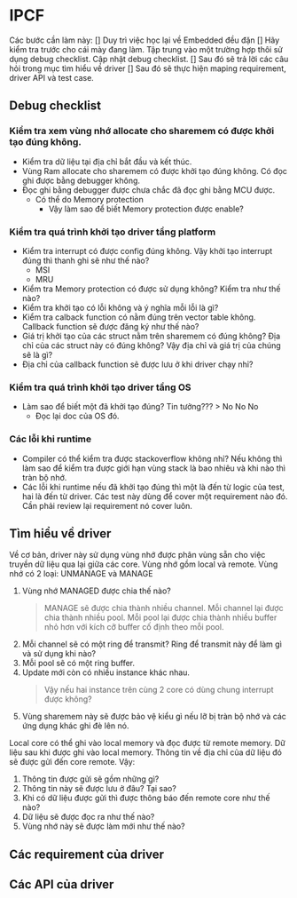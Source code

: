 # IPCF

Các bước cần làm này:
[] Duy trì việc học lại về Embedded đều đặn
[] Hãy kiểm tra trước cho cái mày đang làm. Tập trung vào một trường hợp thôi sử dụng debug checklist. Cập nhật debug checklist.
[] Sau đó sẽ trả lời các câu hỏi trong mục tìm hiểu về driver
[] Sau đó sẽ thực hiện maping requirement, driver API và test case.

## Debug checklist

### Kiểm tra xem vùng nhớ allocate cho sharemem có được khởi tạo đúng không.

- Kiểm tra dữ liệu tại địa chỉ bắt đầu và kết thúc.
- Vùng Ram allocate cho sharemem có được khởi tạo đúng không. Có đọc ghi được bằng debugger không.
- Đọc ghi bằng debugger được chưa chắc đã đọc ghi bằng MCU được.
  - Có thể do Memory protection
    - Vậy làm sao để biết Memory protection được enable?

### Kiểm tra quá trình khởi tạo driver tầng platform

- Kiểm tra interrupt có được config đúng không. Vậy khởi tạo interrupt đúng thì thanh ghi sẽ như thế nào?
  - MSI
  - MRU
- Kiểm tra Memory protection có được sử dụng không? Kiểm tra như thế nào?
- Kiểm tra khởi tạo có lỗi không và ý nghĩa mỗi lỗi là gì?
- Kiểm tra calback function có nằm đúng trên vector table không. Callback function sẽ được đăng ký như thế nào?
- Giá trị khởi tạo của các struct nằm trên sharemem có đúng không? Địa chỉ của các struct này có đúng không? Vậy địa chỉ và giá trị của chúng sẽ là gì?
- Địa chỉ của callback function sẽ được lưu ở khi driver chạy nhỉ?

### Kiểm tra quá trình khởi tạo driver tầng OS

- Làm sao để biết một đã khởi tạo đúng? Tin tưởng??? > No No No
  - Đọc lại doc của OS đó.

### Các lỗi khi runtime

- Compiler có thể kiểm tra được stackoverflow không nhỉ? Nếu không thì làm sao để kiểm tra được giới hạn vùng stack là bao nhiêu và khi nào thì tràn bộ nhớ.
- Các lỗi khi runtime nếu đã khởi tạo đúng thì một là đến từ logic của test, hai là đến từ driver. Các test này dùng để cover một requirement nào đó. Cần phải review lại requirement nó cover luôn.

## Tìm hiểu về driver

Về cơ bản, driver này sử dụng vùng nhớ được phân vùng sẵn cho việc truyền dữ liệu qua lại giữa các core.
Vùng nhớ gồm local và remote.
Vùng nhớ có 2 loại: UNMANAGE và MANAGE

1. Vùng nhớ MANAGED được chia thế nào?
   > MANAGE sẽ được chia thành nhiều channel. Mỗi channel lại được chia thành nhiều pool. Mỗi pool lại được chia thành nhiều buffer nhỏ hơn với kích cỡ buffer cố định theo mỗi pool.
2. Mỗi channel sẽ có một ring để transmit? Ring để transmit này để làm gì và sử dụng khi nào?
3. Mỗi pool sẽ có một ring buffer.
4. Update mới còn có nhiều instance khác nhau.
   > Vậy nếu hai instance trên cùng 2 core có dùng chung interrupt được không?
5. Vùng sharemem này sẽ được bảo vệ kiểu gì nếu lỡ bị tràn bộ nhớ và các ứng dụng khác ghi đè lên nó.

Local core có thể ghi vào local memory và đọc được từ remote memory.
Dữ liệu sau khi được ghi vào local memory. Thông tin về địa chỉ của dữ liệu đó sẽ được gửi đến core remote.
Vậy:

1. Thông tin được gửi sẽ gồm những gì?
2. Thông tin này sẽ được lưu ở đâu? Tại sao?
3. Khi có dữ liệu được gửi thì được thông báo đến remote core như thế nào?
4. Dữ liệu sẽ được đọc ra như thế nào?
5. Vùng nhớ này sẽ được làm mới như thế nào?

## Các requirement của driver

## Các API của driver
